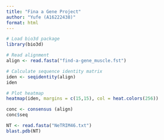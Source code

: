 ```yaml
---
title: "Fina a Gene Project"
author: "Yufe (A16222438)"
format: html
---
```


```r
# Load bio3d package
library(bio3d)

# Read alignment
align <- read.fasta("find-a-gene_muscle.fst") 

# Calculate sequence identity matrix
iden <- seqidentity(align)
iden
```

```r
# Plot heatmap 
heatmap(iden, margins = c(15,15), col = heat.colors(256))
```

```r
conc <- consensus (align)
conc$seq
```

```r
NT <- read.fasta("NeTRIM46.txt")
blast.pdb(NT)
```

